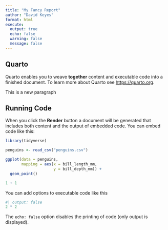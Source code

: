 ```yaml
---
title: "My Fancy Report"
author: "David Keyes"
format: html
execute: 
  output: true
  echo: false
  warning: false
  message: false
---
```


## Quarto

Quarto enables you to weave **together** content and executable code into a finished document. To learn more about Quarto see <https://quarto.org>.

This is a new paragraph

## Running Code

When you click the **Render** button a document will be generated that includes both content and the output of embedded code. You can embed code like this:

```r
library(tidyverse)

penguins <- read_csv("penguins.csv")

ggplot(data = penguins,
       mapping = aes(x = bill_length_mm,
                     y = bill_depth_mm)) +
  geom_point()
```

```r
1 + 1
```

You can add options to executable code like this

```r
#| output: false
2 * 2
```

The `echo: false` option disables the printing of code (only output is displayed).
